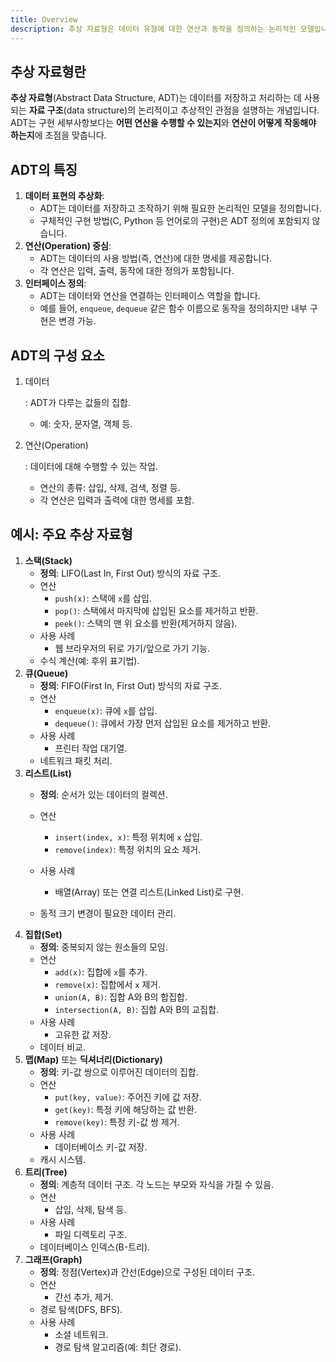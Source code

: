 ```yaml
---
title: Overview
description: 추상 자료형은 데이터 유형에 대한 연산과 동작을 정의하는 논리적인 모델입니다.
---
```



## 추상 자료형란

**추상 자료형**(Abstract Data Structure, ADT)는 데이터를 저장하고 처리하는 데 사용되는 **자료 구조**(data structure)의 논리적이고 추상적인 관점을 설명하는 개념입니다. ADT는 구현 세부사항보다는 **어떤 연산을 수행할 수 있는지**와 **연산이 어떻게 작동해야 하는지**에 초점을 맞춥니다.


## ADT의 특징

1. **데이터 표현의 추상화**:
   - ADT는 데이터를 저장하고 조작하기 위해 필요한 논리적인 모델을 정의합니다.
   - 구체적인 구현 방법(C, Python 등 언어로의 구현)은 ADT 정의에 포함되지 않습니다.
2. **연산(Operation) 중심**:
   - ADT는 데이터의 사용 방법(즉, 연산)에 대한 명세를 제공합니다.
   - 각 연산은 입력, 출력, 동작에 대한 정의가 포함됩니다.
3. **인터페이스 정의**:
   - ADT는 데이터와 연산을 연결하는 인터페이스 역할을 합니다.
   - 예를 들어, `enqueue`, `dequeue` 같은 함수 이름으로 동작을 정의하지만 내부 구현은 변경 가능.


## ADT의 구성 요소

1. 데이터

   : ADT가 다루는 값들의 집합.

   - 예: 숫자, 문자열, 객체 등.

2. 연산(Operation)

   : 데이터에 대해 수행할 수 있는 작업.

   - 연산의 종류: 삽입, 삭제, 검색, 정렬 등.
   - 각 연산은 입력과 출력에 대한 명세를 포함.


## 예시: 주요 추상 자료형

1. **스택(Stack)**
   - **정의**: LIFO(Last In, First Out) 방식의 자료 구조.
   - 연산
     - `push(x)`: 스택에 `x`를 삽입.
     - `pop()`: 스택에서 마지막에 삽입된 요소를 제거하고 반환.
     - `peek()`: 스택의 맨 위 요소를 반환(제거하지 않음).
   - 사용 사례
     - 웹 브라우저의 뒤로 가기/앞으로 가기 기능.
   - 수식 계산(예: 후위 표기법).
2. **큐(Queue)**
   - **정의**: FIFO(First In, First Out) 방식의 자료 구조.
   - 연산
     - `enqueue(x)`: 큐에 `x`를 삽입.
     - `dequeue()`: 큐에서 가장 먼저 삽입된 요소를 제거하고 반환.
   - 사용 사례
     - 프린터 작업 대기열.
   - 네트워크 패킷 처리.
3. **리스트(List)**
   - **정의**: 순서가 있는 데이터의 컬렉션.
   - 연산

     - `insert(index, x)`: 특정 위치에 `x` 삽입.
     - `remove(index)`: 특정 위치의 요소 제거.
   - 사용 사례
     - 배열(Array) 또는 연결 리스트(Linked List)로 구현.
   - 동적 크기 변경이 필요한 데이터 관리.
4. **집합(Set)**
   - **정의**: 중복되지 않는 원소들의 모임.
   - 연산
     - `add(x)`: 집합에 `x`를 추가.
     - `remove(x)`: 집합에서 `x` 제거.
     - `union(A, B)`: 집합 A와 B의 합집합.
     - `intersection(A, B)`: 집합 A와 B의 교집합.
   - 사용 사례
     - 고유한 값 저장.
   - 데이터 비교.
5. **맵(Map)** 또는 **딕셔너리(Dictionary)**
   - **정의**: 키-값 쌍으로 이루어진 데이터의 집합.
   - 연산
     - `put(key, value)`: 주어진 키에 값 저장.
     - `get(key)`: 특정 키에 해당하는 값 반환.
     - `remove(key)`: 특정 키-값 쌍 제거.
   - 사용 사례
     - 데이터베이스 키-값 저장.
   - 캐시 시스템.
6. **트리(Tree)**
   - **정의**: 계층적 데이터 구조. 각 노드는 부모와 자식을 가질 수 있음.
   - 연산
     - 삽입, 삭제, 탐색 등.
   - 사용 사례
     - 파일 디렉토리 구조.
   - 데이터베이스 인덱스(B-트리).
7. **그래프(Graph)**
   - **정의**: 정점(Vertex)과 간선(Edge)으로 구성된 데이터 구조.
   - 연산
     - 간선 추가, 제거.
   - 경로 탐색(DFS, BFS).
   - 사용 사례
     - 소셜 네트워크.
     - 경로 탐색 알고리즘(예: 최단 경로).
